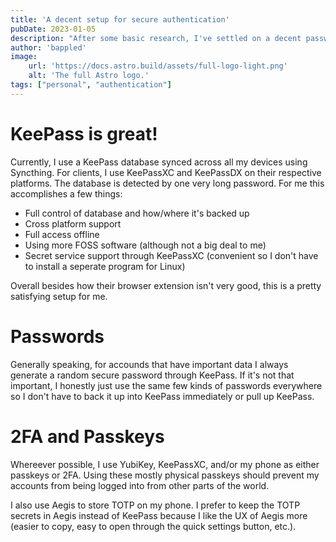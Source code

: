 ```yaml
---
title: 'A decent setup for secure authentication'
pubDate: 2023-01-05
description: "After some basic research, I've settled on a decent password manager setup that doesn't cause much mental overhead."
author: 'bappled'
image:
    url: 'https://docs.astro.build/assets/full-logo-light.png'
    alt: 'The full Astro logo.'
tags: ["personal", "authentication"]
---
```


# KeePass is great!

Currently, I use a KeePass database synced across all my devices using Syncthing. For clients, I use KeePassXC and
KeePassDX on their respective platforms. The database is detected by one very long password. For me this accomplishes a
few things:

- Full control of database and how/where it's backed up
- Cross platform support
- Full access offline
- Using more FOSS software (although not a big deal to me)
- Secret service support through KeePassXC (convenient so I don't have to install a seperate program for Linux)

Overall besides how their browser extension isn't very good, this is a pretty satisfying setup for me.

# Passwords

Generally speaking, for accounds that have important data I always generate a random secure password through KeePass.
If it's not that important, I honestly just use the same few kinds of passwords everywhere so I don't have to back it up
into KeePass immediately or pull up KeePass.

# 2FA and Passkeys

Whereever possible, I use YubiKey, KeePassXC, and/or my phone as either passkeys or 2FA. Using these mostly physical
passkeys should prevent my accounts from being logged into from other parts of the world.

I also use Aegis to store TOTP on my phone. I prefer to keep the TOTP secrets in Aegis instead of KeePass because I like
the UX of Aegis more (easier to copy, easy to open through the quick settings button, etc.).

